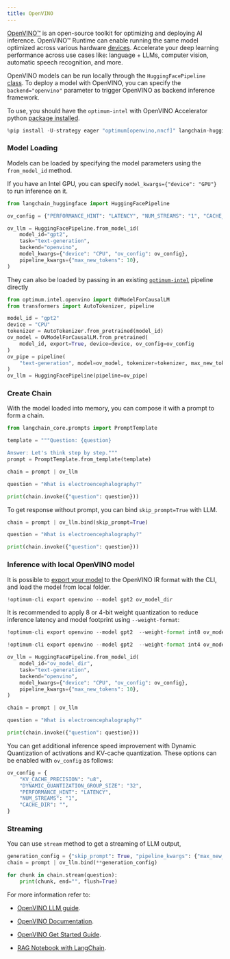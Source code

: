 ```yaml
---
title: OpenVINO
---
```


[OpenVINO™](https://github.com/openvinotoolkit/openvino) is an open-source toolkit for optimizing and deploying AI inference. OpenVINO™ Runtime can enable running the same model optimized across various hardware [devices](https://github.com/openvinotoolkit/openvino?tab=readme-ov-file#supported-hardware-matrix). Accelerate your deep learning performance across use cases like: language + LLMs, computer vision, automatic speech recognition, and more.

OpenVINO models can be run locally through the `HuggingFacePipeline` [class](https://python.langchain.com/docs/integrations/llms/huggingface_pipeline). To deploy a model with OpenVINO, you can specify the `backend="openvino"` parameter to trigger OpenVINO as backend inference framework.

To use, you should have the `optimum-intel` with OpenVINO Accelerator python [package installed](https://github.com/huggingface/optimum-intel?tab=readme-ov-file#installation).

```python
%pip install -U-strategy eager "optimum[openvino,nncf]" langchain-huggingface --quiet
```

### Model Loading

Models can be loaded by specifying the model parameters using the `from_model_id` method.

If you have an Intel GPU, you can specify `model_kwargs={"device": "GPU"}` to run inference on it.

```python
from langchain_huggingface import HuggingFacePipeline

ov_config = {"PERFORMANCE_HINT": "LATENCY", "NUM_STREAMS": "1", "CACHE_DIR": ""}

ov_llm = HuggingFacePipeline.from_model_id(
    model_id="gpt2",
    task="text-generation",
    backend="openvino",
    model_kwargs={"device": "CPU", "ov_config": ov_config},
    pipeline_kwargs={"max_new_tokens": 10},
)
```

They can also be loaded by passing in an existing [`optimum-intel`](https://huggingface.co/docs/optimum/main/en/intel/inference) pipeline directly

```python
from optimum.intel.openvino import OVModelForCausalLM
from transformers import AutoTokenizer, pipeline

model_id = "gpt2"
device = "CPU"
tokenizer = AutoTokenizer.from_pretrained(model_id)
ov_model = OVModelForCausalLM.from_pretrained(
    model_id, export=True, device=device, ov_config=ov_config
)
ov_pipe = pipeline(
    "text-generation", model=ov_model, tokenizer=tokenizer, max_new_tokens=10
)
ov_llm = HuggingFacePipeline(pipeline=ov_pipe)
```

### Create Chain

With the model loaded into memory, you can compose it with a prompt to
form a chain.

```python
from langchain_core.prompts import PromptTemplate

template = """Question: {question}

Answer: Let's think step by step."""
prompt = PromptTemplate.from_template(template)

chain = prompt | ov_llm

question = "What is electroencephalography?"

print(chain.invoke({"question": question}))
```

To get response without prompt, you can bind `skip_prompt=True` with LLM.

```python
chain = prompt | ov_llm.bind(skip_prompt=True)

question = "What is electroencephalography?"

print(chain.invoke({"question": question}))
```

### Inference with local OpenVINO model

It is possible to [export your model](https://github.com/huggingface/optimum-intel?tab=readme-ov-file#export) to the OpenVINO IR format with the CLI, and load the model from local folder.

```python
!optimum-cli export openvino --model gpt2 ov_model_dir
```

It is recommended to apply 8 or 4-bit weight quantization to reduce inference latency and model footprint using `--weight-format`:

```python
!optimum-cli export openvino --model gpt2  --weight-format int8 ov_model_dir # for 8-bit quantization

!optimum-cli export openvino --model gpt2  --weight-format int4 ov_model_dir # for 4-bit quantization
```

```python
ov_llm = HuggingFacePipeline.from_model_id(
    model_id="ov_model_dir",
    task="text-generation",
    backend="openvino",
    model_kwargs={"device": "CPU", "ov_config": ov_config},
    pipeline_kwargs={"max_new_tokens": 10},
)

chain = prompt | ov_llm

question = "What is electroencephalography?"

print(chain.invoke({"question": question}))
```

You can get additional inference speed improvement with Dynamic Quantization of activations and KV-cache quantization. These options can be enabled with `ov_config` as follows:

```python
ov_config = {
    "KV_CACHE_PRECISION": "u8",
    "DYNAMIC_QUANTIZATION_GROUP_SIZE": "32",
    "PERFORMANCE_HINT": "LATENCY",
    "NUM_STREAMS": "1",
    "CACHE_DIR": "",
}
```

### Streaming

You can use `stream` method to get a streaming of LLM output,

```python
generation_config = {"skip_prompt": True, "pipeline_kwargs": {"max_new_tokens": 100}}
chain = prompt | ov_llm.bind(**generation_config)

for chunk in chain.stream(question):
    print(chunk, end="", flush=True)
```

For more information refer to:

* [OpenVINO LLM guide](https://docs.openvino.ai/2024/learn-openvino/llm_inference_guide.html).

* [OpenVINO Documentation](https://docs.openvino.ai/2024/home.html).

* [OpenVINO Get Started Guide](https://www.intel.com/content/www/us/en/content-details/819067/openvino-get-started-guide.html).

* [RAG Notebook with LangChain](https://github.com/openvinotoolkit/openvino_notebooks/tree/latest/notebooks/llm-rag-langchain).
